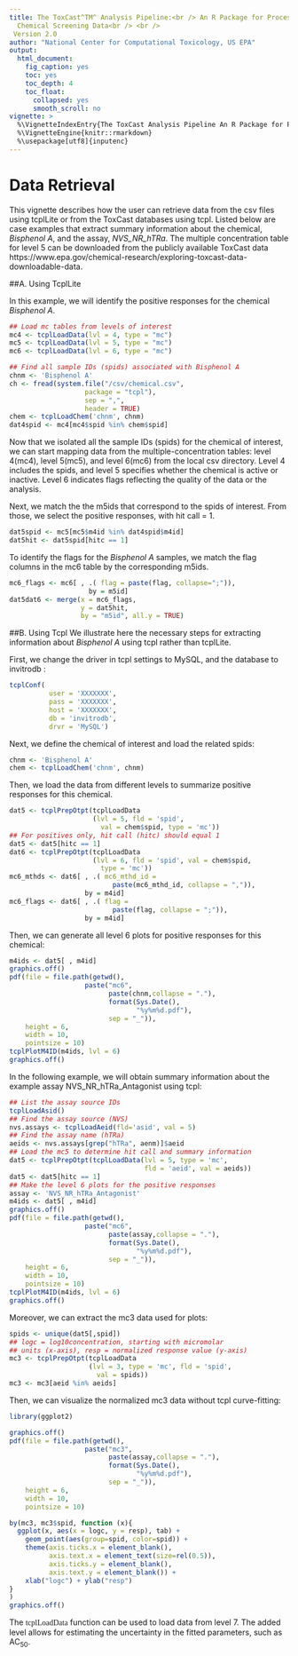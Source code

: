 ```yaml
---
title: The ToxCast^TM^ Analysis Pipeline:<br /> An R Package for Processing and Modeling
  Chemical Screening Data<br /> <br />
 Version 2.0
author: "National Center for Computational Toxicology, US EPA"
output:
  html_document:
    fig_caption: yes
    toc: yes
    toc_depth: 4
    toc_float:
      collapsed: yes
      smooth_scroll: no
vignette: >
  %\VignetteIndexEntry{The ToxCast Analysis Pipeline An R Package for Processing and Modeling Chemical Screening Data}
  %\VignetteEngine{knitr::rmarkdown}
  %\usepackage[utf8]{inputenc}
---
```

<!-- This CSS script ensures autonumbering of equations-->
<script type="text/x-mathjax-config">
  MathJax.Hub.Config({ TeX: { equationNumbers: {autoNumber: "all"} } });
</script>


<script>
$(document).ready(function() {
  $items = $('div#TOC li');
  $items.each(function(idx) {
    num_ul = $(this).parentsUntil('#TOC').length;
    $(this).css({'text-indent': num_ul * 10, 'padding-left': 0});
  });

});
</script>

# Data Retrieval
This vignette describes how the user can retrieve data from the csv files using tcplLite or from the ToxCast databases using tcpl. Listed below are case examples that extract summary information about the chemical, *Bisphenol A*, and  the assay, *NVS_NR_hTRa*. The multiple concentration table for level 5 can be downloaded from the publicly available ToxCast data https://www.epa.gov/chemical-research/exploring-toxcast-data-downloadable-data. 

##A. Using TcplLite


In this example, we will identify the positive responses for the chemical *Bisphenol A*. 

```r
## Load mc tables from levels of interest
mc4 <- tcplLoadData(lvl = 4, type = "mc")
mc5 <- tcplLoadData(lvl = 5, type = "mc")
mc6 <- tcplLoadData(lvl = 6, type = "mc")
```

```r
## Find all sample IDs (spids) associated with Bisphenol A
chnm <- 'Bisphenol A'
ch <- fread(system.file("/csv/chemical.csv",
                   package = "tcpl"),
                   sep = ",",
                   header = TRUE)
chem <- tcplLoadChem('chnm', chnm)
dat4spid <- mc4[mc4$spid %in% chem$spid]
```

Now that we isolated all the sample IDs (spids) for the chemical of interest, we can start mapping data from the multiple-concentration tables: level 4(mc4), level 5(mc5), and level 6(mc6) from the local csv directory. Level 4 includes the spids, and level 5 specifies whether the chemical is active or inactive. Level 6 indicates flags reflecting the quality of the data or the analysis.

Next, we match the the m5ids that correspond to the spids of interest. From those, we select the positive responses, with hit call = 1.

```r
dat5spid <- mc5[mc5$m4id %in% dat4spid$m4id]
dat5hit <- dat5spid[hitc == 1]
```

To identify the flags for the *Bisphenol A* samples, we match the flag columns in the mc6 table by the corresponding m5ids.

```r
mc6_flags <- mc6[ , .( flag = paste(flag, collapse=";")),
                    by = m5id]
dat5dat6 <- merge(x = mc6_flags,
                  y = dat5hit,
                  by = "m5id", all.y = TRUE)
```



##B. Using Tcpl
We illustrate here the necessary steps for extracting information about *Bisphenol A* using tcpl rather than tcplLite.

First, we change the driver in tcpl settings to MySQL, and the database to invitrodb :

```r
tcplConf(
          user = 'XXXXXXX', 
          pass = 'XXXXXXX', 
          host = 'XXXXXXX', 
          db = 'invitrodb', 
          drvr = 'MySQL')
```

Next, we define the chemical of interest and load the related spids:

```r
chnm <- 'Bisphenol A'
chem <- tcplLoadChem('chnm', chnm)
```

Then, we load the data from different levels to summarize positive responses for this chemical.

```r
dat5 <- tcplPrepOtpt(tcplLoadData
                     (lvl = 5, fld = 'spid', 
                       val = chem$spid, type = 'mc'))
## For positives only, hit call (hitc) should equal 1
dat5 <- dat5[hitc == 1] 
dat6 <- tcplPrepOtpt(tcplLoadData
                     (lvl = 6, fld = 'spid', val = chem$spid, 
                       type = 'mc'))
mc6_mthds <- dat6[ , .( mc6_mthd_id = 
                          paste(mc6_mthd_id, collapse = ",")), 
                   by = m4id]
mc6_flags <- dat6[ , .( flag = 
                          paste(flag, collapse = ";")), 
                   by = m4id]
```

Then, we can generate all level 6 plots for positive responses for this chemical:

```r
m4ids <- dat5[ , m4id]
graphics.off()
pdf(file = file.path(getwd(),
                   paste("mc6",
                         paste(chnm,collapse = "."),
                         format(Sys.Date(),
                                "%y%m%d.pdf"),
                         sep = "_")),
    height = 6,
    width = 10,
    pointsize = 10)
tcplPlotM4ID(m4ids, lvl = 6)
graphics.off()
```

In the following example, we will obtain summary information about the example assay NVS_NR_hTRa_Antagonist using tcpl:


```r
## List the assay source IDs
tcplLoadAsid() 
## Find the assay source (NVS)
nvs.assays <- tcplLoadAeid(fld='asid', val = 5) 
## Find the assay name (hTRa)
aeids <- nvs.assays[grep("hTRa", aenm)]$aeid 
## Load the mc5 to determine hit call and summary information
dat5 <- tcplPrepOtpt(tcplLoadData(lvl = 5, type = 'mc', 
                                  fld = 'aeid', val = aeids)) 
dat5 <- dat5[hitc == 1]
## Make the level 6 plots for the positive responses
assay <- 'NVS_NR_hTRa_Antagonist'
m4ids <- dat5[ , m4id]
graphics.off()
pdf(file = file.path(getwd(),
                   paste("mc6",
                         paste(assay,collapse = "."),
                         format(Sys.Date(),
                                "%y%m%d.pdf"),
                         sep = "_")),
    height = 6,
    width = 10,
    pointsize = 10)
tcplPlotM4ID(m4ids, lvl = 6)
graphics.off()
```

Moreover, we can extract the mc3 data used for plots:

```r
spids <- unique(dat5[,spid])
## logc = log10concentration, starting with micromolar
## units (x-axis), resp = normalized response value (y-axis)
mc3 <- tcplPrepOtpt(tcplLoadData
                    (lvl = 3, type = 'mc', fld = 'spid',
                      val = spids))
mc3 <- mc3[aeid %in% aeids]
```

Then, we can visualize the normalized mc3 data without tcpl curve-fitting:

```r
library(ggplot2)

graphics.off()
pdf(file = file.path(getwd(),
                   paste("mc3",
                         paste(assay,collapse = "."),
                         format(Sys.Date(),
                                "%y%m%d.pdf"),
                         sep = "_")),
    height = 6,
    width = 10,
    pointsize = 10)

by(mc3, mc3$spid, function (x){
  ggplot(x, aes(x = logc, y = resp), tab) +
    geom_point(aes(group=spid, color=spid)) +
    theme(axis.ticks.x = element_blank(),
          axis.text.x = element_text(size=rel(0.5)),
          axis.ticks.y = element_blank(),
          axis.text.y = element_blank()) +
    xlab("logc") + ylab("resp")
}
)
graphics.off()
```

The <font face="CMTT10"> tcplLoadData</font> function can be used to load data from level 7. The added level allows for estimating the uncertainty in the fitted parameters, such as AC~50~.
